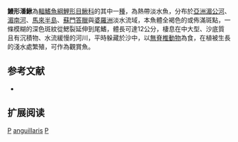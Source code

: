 {{Speciesbox 
| taxon = Pangio anguillaris
| status = NE
| status_system = IUCN3.1
| authority =  [[Vaillant|Vaillant]], 1902
| synonyms = *''Acantophthalmus anguillaris, Vaillant, 1902''
*''Cobitophis anguillaris, Vaillant, 1902''
*''Acanthophthalmus vermicularis, Weber & de Beaufort, 1916''
*''Cobitophis perakensis, Herre, 1940''
}}
'''鰻形潘鰍'''為[[輻鰭魚綱|輻鰭魚綱]][[鯉形目|鯉形目]][[鰍科|鰍科]]的其中一[[種|種]]，為熱帶淡水魚，分布於[[亞洲|亞洲]][[湄公河|湄公河]]、[[湄南河|湄南河]]、[[馬來半島|馬來半島]]、[[蘇門答臘|蘇門答臘]]與[[婆羅洲|婆羅洲]]淡水流域，本魚體全褐色的或佈滿斑點，一條模糊的深色斑紋從鰓裂延伸到尾鰭，體長可達12公分，棲息在中大型、沙底質且有沉積物、水流緩慢的河川，平時躲藏於沙中，以[[無脊椎動物|無脊椎動物]]為食，在植被生長的淺水處繁殖，可作為觀賞魚。

==参考文献==
{{refbegin}}
*{{FishBase_species|genus=Pangio|species=anguillaris|year=2014|month=2}}
{{refend}}

== 扩展阅读 ==
{{refbegin}}
{{wikispecies-inline|Pangio anguillaris|鰻形潘鰍}}
{{refend}}
{{Taxonbar|from=Q3758944}}

[[Category:觀賞魚|P]]
[[Category:潘鰍屬|anguillaris]]
[[Category:1902年描述的魚類|P]]